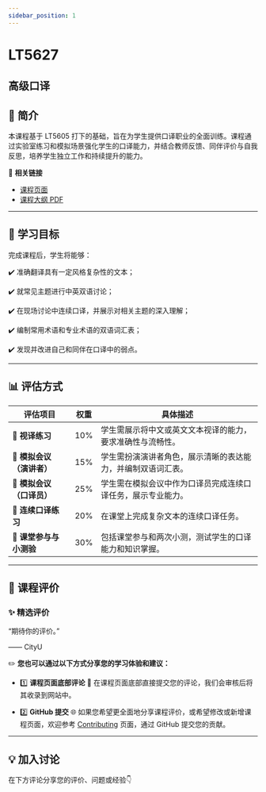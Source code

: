 ```yaml
---
sidebar_position: 1
---
```


# LT5627
## 高级口译

## **📘 简介**
本课程基于 LT5605 打下的基础，旨在为学生提供口译职业的全面训练。课程通过实验室练习和模拟场景强化学生的口译能力，并结合教师反馈、同伴评价与自我反思，培养学生独立工作和持续提升的能力。

🔗 **相关链接**
- [课程页面](https://www.cityu.edu.hk/catalogue/pg/202425/course/LT5627.htm)
- [课程大纲 PDF](https://www.cityu.edu.hk/catalogue/pg/202425/course/LT5627.pdf)

---

## **🎯 学习目标**

完成课程后，学生将能够：

✔️ 准确翻译具有一定风格复杂性的文本；

✔️ 就常见主题进行中英双语讨论；

✔️ 在现场讨论中连续口译，并展示对相关主题的深入理解；

✔️ 编制常用术语和专业术语的双语词汇表；

✔️ 发现并改进自己和同伴在口译中的弱点。

---

## **📊 评估方式**

| **评估项目**                | **权重** | **具体描述**                                                                                     |
|----------------------------|---------|-----------------------------------------------------------------------------------------------|
| **📖 视译练习**              | 10%     | 学生需展示将中文或英文文本视译的能力，要求准确性与流畅性。                                                |
| **🎤 模拟会议（演讲者）**      | 15%     | 学生需扮演演讲者角色，展示清晰的表达能力，并编制双语词汇表。                                              |
| **🎤 模拟会议（口译员）**      | 25%     | 学生需在模拟会议中作为口译员完成连续口译任务，展示专业能力。                                               |
| **📝 连续口译练习**           | 20%     | 在课堂上完成复杂文本的连续口译任务。                                                                |
| **💬 课堂参与与小测验**        | 30%     | 包括课堂参与和两次小测，测试学生的口译能力和知识掌握。                                                  |

---

## **💬 课程评价**

### ✨ **精选评价**
<div className={commentStyles.commentBox}>
    <p className={commentStyles.commentText}>
        “期待你的评价。”
    </p>
    <p className={commentStyles.commentAuthor}>—— CityU</p>
</div>

✏️ **您也可以通过以下方式分享您的学习体验和建议：**

- 1️⃣ **课程页面底部评论**
💬 在课程页面底部直接提交您的评论，我们会审核后将其收录到网站中。

- 2️⃣ **GitHub 提交**
🌐 如果您希望更全面地分享课程评价，或希望修改或新增课程页面，欢迎参考 [Contributing](/contributing) 页面，通过 GitHub 提交您的贡献。

---

## **💡 加入讨论**

在下方评论分享您的评价、问题或经验👇
<Utterances />
